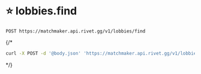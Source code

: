 # ⭐️ lobbies.find
```
POST https://matchmaker.api.rivet.gg/v1/lobbies/find
```


{/*<RequestExample>
```bash curl
curl -X POST -d '@body.json' 'https://matchmaker.api.rivet.gg/v1/lobbies/find'
```
</RequestExample>*/}
